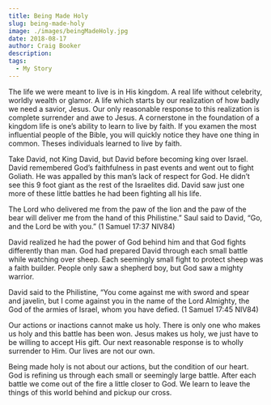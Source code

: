 ```yaml
---
title: Being Made Holy
slug: being-made-holy
image: ./images/beingMadeHoly.jpg
date: 2018-08-17
author: Craig Booker
description:
tags:
  - My Story
---
```



The life we were meant to live is in His kingdom. A real life without celebrity, worldly wealth or glamor. A life which starts by our realization of how badly we need a savior, Jesus. Our only reasonable response to this realization is complete surrender and awe to Jesus. A cornerstone in the foundation of a kingdom life is one’s ability to learn to live by faith. If you examen the most influential people of the Bible, you will quickly notice they have one thing in common. Theses individuals learned to live by faith.

Take David, not King David, but David before becoming king over Israel. David remembered God’s faithfulness in past events and went out to fight Goliath. He was appalled by this man’s lack of respect for God. He didn’t see this 9 foot giant as the rest of the Israelites did. David saw just one more of these little battles he had been fighting all his life.

The Lord who delivered me from the paw of the lion and the paw of the bear will deliver me from the hand of this Philistine.” Saul said to David, “Go, and the Lord be with you.” (1 Samuel 17:37 NIV84)

David realized he had the power of God behind him and that God fights differently than man. God had prepared David through each small battle while watching over sheep. Each seemingly small fight to protect sheep was a faith builder. People only saw a shepherd boy, but God saw a mighty warrior.

David said to the Philistine, “You come against me with sword and spear and javelin, but I come against you in the name of the Lord Almighty, the God of the armies of Israel, whom you have defied. (1 Samuel 17:45 NIV84)

Our actions or inactions cannot make us holy. There is only one who makes us holy and this battle has been won. Jesus makes us holy, we just have to be willing to accept His gift. Our next reasonable response is to wholly surrender to Him. Our lives are not our own.

Being made holy is not about our actions, but the condition of our heart. God is refining us through each small or seemingly large battle. After each battle we come out of the fire a little closer to God. We learn to leave the things of this world behind and pickup our cross.

